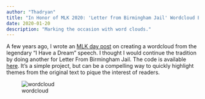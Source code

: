 ```yaml
---
author: "Thadryan"
title: "In Honor of MLK 2020: 'Letter from Birmingham Jail' Wordcloud Example in R"
date: 2020-01-20
description: "Marking the occasion with word clouds."
---
```


A few years ago, I wrote an [MLK day post](https://pythoninthewyld.com/2018/01/16/in-honor-of-mlk-i-have-a-dream-wordcloud-example-in-r/) on creating a wordcloud from the legendary "I Have a Dream" speech. I thought I would continue the tradition by doing another for Letter From Birmingham Jail. The code is available [here](https://github.com/sweeney-th/PITW/tree/master/Posts/MLK). It's a simple project, but can be a compelling way to quickly highlight themes from the original text to pique the interest of readers.

![wordcloud](/assets/jail.png)
